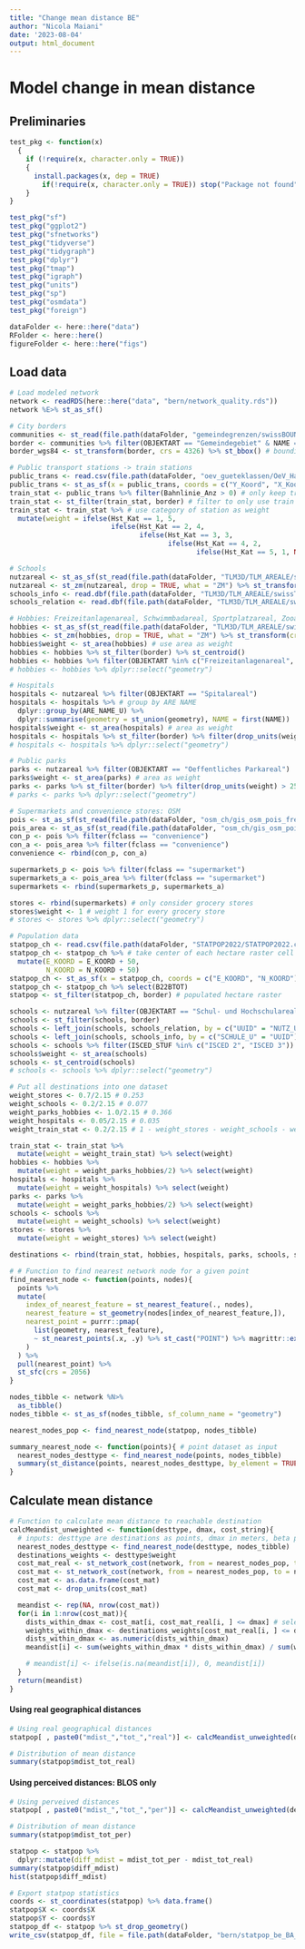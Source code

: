 ```yaml
---
title: "Change mean distance BE"
author: "Nicola Maiani"
date: '2023-08-04'
output: html_document
---
```


# Model change in mean distance
## Preliminaries
```r
test_pkg <- function(x)
  {
    if (!require(x, character.only = TRUE))
    {
      install.packages(x, dep = TRUE)
        if(!require(x, character.only = TRUE)) stop("Package not found")
    }
}

test_pkg("sf")
test_pkg("ggplot2")
test_pkg("sfnetworks")
test_pkg("tidyverse")
test_pkg("tidygraph")
test_pkg("dplyr")
test_pkg("tmap")
test_pkg("igraph")
test_pkg("units")
test_pkg("sp")
test_pkg("osmdata")
test_pkg("foreign")

dataFolder <- here::here("data")
RFolder <- here::here()
figureFolder <- here::here("figs")
```

## Load data
```r
# Load modeled network
network <- readRDS(here::here("data", "bern/network_quality.rds"))
network %E>% st_as_sf()

# City borders
communities <- st_read(file.path(dataFolder, "gemeindegrenzen/swissBOUNDARIES3D_1_4_TLM_HOHEITSGEBIET.shp")) # load Swiss communities
border <- communities %>% filter(OBJEKTART == "Gemeindegebiet" & NAME == "Bern") %>% st_zm(drop = TRUE, what = "ZM") %>% st_transform(crs = 2056)
border_wgs84 <- st_transform(border, crs = 4326) %>% st_bbox() # bounding box of city in WGS84 for OSM query

# Public transport stations -> train stations
public_trans <- read.csv(file.path(dataFolder, "oev_gueteklassen/OeV_Haltestellen_ARE.csv"), sep = ";", header = TRUE)
public_trans <- st_as_sf(x = public_trans, coords = c("Y_Koord", "X_Koord"), crs = 2056)
train_stat <- public_trans %>% filter(Bahnlinie_Anz > 0) # only keep train stations
train_stat <- st_filter(train_stat, border) # filter to only use train stations within border
train_stat <- train_stat %>% # use category of station as weight
  mutate(weight = ifelse(Hst_Kat == 1, 5,
                         ifelse(Hst_Kat == 2, 4,
                                ifelse(Hst_Kat == 3, 3,
                                       ifelse(Hst_Kat == 4, 2,
                                              ifelse(Hst_Kat == 5, 1, NA))))))

# Schools
nutzareal <- st_as_sf(st_read(file.path(dataFolder, "TLM3D/TLM_AREALE/swissTLM3D_TLM_NUTZUNGSAREAL.shp")))
nutzareal <- st_zm(nutzareal, drop = TRUE, what = "ZM") %>% st_transform(crs = 2056) # drop Z dimension
schools_info <- read.dbf(file.path(dataFolder, "TLM3D/TLM_AREALE/swissTLM3D_TLM_SCHULE.dbf"))
schools_relation <- read.dbf(file.path(dataFolder, "TLM3D/TLM_AREALE/swissTLM3D_TLM_NUTZUNGSAREAL_SCHULE.dbf"))

# Hobbies: Freizeitanlagenareal, Schwimmbadareal, Sportplatzareal, Zooareal
hobbies <- st_as_sf(st_read(file.path(dataFolder, "TLM3D/TLM_AREALE/swissTLM3D_TLM_FREIZEITAREAL.shp")))
hobbies <- st_zm(hobbies, drop = TRUE, what = "ZM") %>% st_transform(crs = 2056) # drop Z dimension
hobbies$weight <- st_area(hobbies) # use area as weight
hobbies <- hobbies %>% st_filter(border) %>% st_centroid()
hobbies <- hobbies %>% filter(OBJEKTART %in% c("Freizeitanlagenareal", "Schwimmbadareal", "Sportplatzareal","Zooareal"))
# hobbies <- hobbies %>% dplyr::select("geometry")

# Hospitals
hospitals <- nutzareal %>% filter(OBJEKTART == "Spitalareal")
hospitals <- hospitals %>% # group by ARE NAME
  dplyr::group_by(ARE_NAME_U) %>% 
  dplyr::summarise(geometry = st_union(geometry), NAME = first(NAME))
hospitals$weight <- st_area(hospitals) # area as weight
hospitals <- hospitals %>% st_filter(border) %>% filter(drop_units(weight) > 5000) %>% st_centroid() # keep only hospitals with area > 5000 m2
# hospitals <- hospitals %>% dplyr::select("geometry")

# Public parks
parks <- nutzareal %>% filter(OBJEKTART == "Oeffentliches Parkareal")
parks$weight <- st_area(parks) # area as weight
parks <- parks %>% st_filter(border) %>% filter(drop_units(weight) > 2500) %>% st_centroid() # keep only parks > 2500 m2
# parks <- parks %>% dplyr::select("geometry")

# Supermarkets and convenience stores: OSM
pois <- st_as_sf(st_read(file.path(dataFolder, "osm_ch/gis_osm_pois_free_1.shp"))) %>% st_transform(crs = 2056) %>% st_filter(border)
pois_area <- st_as_sf(st_read(file.path(dataFolder, "osm_ch/gis_osm_pois_a_free_1.shp"))) %>% st_transform(crs = 2056) %>% st_filter(border) %>% st_centroid()
con_p <- pois %>% filter(fclass == "convenience")
con_a <- pois_area %>% filter(fclass == "convenience")
convenience <- rbind(con_p, con_a)

supermarkets_p <- pois %>% filter(fclass == "supermarket")
supermarkets_a <- pois_area %>% filter(fclass == "supermarket")
supermarkets <- rbind(supermarkets_p, supermarkets_a)

stores <- rbind(supermarkets) # only consider grocery stores
stores$weight <- 1 # weight 1 for every grocery store
# stores <- stores %>% dplyr::select("geometry")

# Population data
statpop_ch <- read.csv(file.path(dataFolder, "STATPOP2022/STATPOP2022.csv"), sep = ";")
statpop_ch <- statpop_ch %>% # take center of each hectare raster cell
  mutate(E_KOORD = E_KOORD + 50,
         N_KOORD = N_KOORD + 50)
statpop_ch <- st_as_sf(x = statpop_ch, coords = c("E_KOORD", "N_KOORD"), crs = 2056)
statpop_ch <- statpop_ch %>% select(B22BTOT)
statpop <- st_filter(statpop_ch, border) # populated hectare raster
```

```r
schools <- nutzareal %>% filter(OBJEKTART == "Schul- und Hochschulareal")
schools <- st_filter(schools, border)
schools <- left_join(schools, schools_relation, by = c("UUID" = "NUTZ_U"))
schools <- left_join(schools, schools_info, by = c("SCHULE_U" = "UUID"))
schools <- schools %>% filter(ISCED_STUF %in% c("ISCED 2", "ISCED 3")) # filter to Sekundarstufe 1 und 2, auch ub und KW checken
schools$weight <- st_area(schools)
schools <- st_centroid(schools)
# schools <- schools %>% dplyr::select("geometry")
```

```r
# Put all destinations into one dataset
weight_stores <- 0.7/2.15 # 0.253
weight_schools <- 0.2/2.15 # 0.077
weight_parks_hobbies <- 1.0/2.15 # 0.366
weight_hospitals <- 0.05/2.15 # 0.035
weight_train_stat <- 0.2/2.15 # 1 - weight_stores - weight_schools - weight_parks_hobbies - weight_hospitals

train_stat <- train_stat %>%
  mutate(weight = weight_train_stat) %>% select(weight)
hobbies <- hobbies %>%
  mutate(weight = weight_parks_hobbies/2) %>% select(weight)
hospitals <- hospitals %>%
  mutate(weight = weight_hospitals) %>% select(weight)
parks <- parks %>%
  mutate(weight = weight_parks_hobbies/2) %>% select(weight)
schools <- schools %>%
  mutate(weight = weight_schools) %>% select(weight)
stores <- stores %>%
  mutate(weight = weight_stores) %>% select(weight)

destinations <- rbind(train_stat, hobbies, hospitals, parks, schools, stores )
```

```r
# # Function to find nearest network node for a given point
find_nearest_node <- function(points, nodes){
  points %>%
  mutate(
    index_of_nearest_feature = st_nearest_feature(., nodes),
    nearest_feature = st_geometry(nodes[index_of_nearest_feature,]),
    nearest_point = purrr::pmap(
      list(geometry, nearest_feature),
      ~ st_nearest_points(.x, .y) %>% st_cast("POINT") %>% magrittr::extract2(2)
    )
  ) %>%
  pull(nearest_point) %>%
  st_sfc(crs = 2056)
}
```

```r
nodes_tibble <- network %N>%
  as_tibble()
nodes_tibble <- st_as_sf(nodes_tibble, sf_column_name = "geometry")

nearest_nodes_pop <- find_nearest_node(statpop, nodes_tibble)

summary_nearest_node <- function(points){ # point dataset as input
  nearest_nodes_desttype <- find_nearest_node(points, nodes_tibble)
  summary(st_distance(points, nearest_nodes_desttype, by_element = TRUE))
}
```

## Calculate mean distance
```r
# Function to calculate mean distance to reachable destination
calcMeandist_unweighted <- function(desttype, dmax, cost_string){
  # inputs: desttype are destinations as points, dmax in meters, beta parameter of exponential function and cost variable as string
  nearest_nodes_desttype <- find_nearest_node(desttype, nodes_tibble)
  destinations_weights <- desttype$weight
  cost_mat_real <- st_network_cost(network, from = nearest_nodes_pop, to = nearest_nodes_desttype, weights = "weight") # cost matrix using geographical distances
  cost_mat <- st_network_cost(network, from = nearest_nodes_pop, to = nearest_nodes_desttype, weights = cost_string) # get cost matrix of shortest paths
  cost_mat <- as.data.frame(cost_mat)
  cost_mat <- drop_units(cost_mat)

  meandist <- rep(NA, nrow(cost_mat))
  for(i in 1:nrow(cost_mat)){
    dists_within_dmax <- cost_mat[i, cost_mat_real[i, ] <= dmax] # select those distances below dmax
    weights_within_dmax <- destinations_weights[cost_mat_real[i, ] <= dmax]
    dists_within_dmax <- as.numeric(dists_within_dmax)
    meandist[i] <- sum(weights_within_dmax * dists_within_dmax) / sum(weights_within_dmax) # take mean value

    # meandist[i] <- ifelse(is.na(meandist[i]), 0, meandist[i])
  }
  return(meandist)
}
```

#### Using real geographical distances
```r
# Using real geographical distances
statpop[ , paste0("mdist_","tot_","real")] <- calcMeandist_unweighted(destinations, 4000, "weight") 
```

```r
# Distribution of mean distance
summary(statpop$mdist_tot_real)
```

#### Using perceived distances: BLOS only
```r
# Using perveived distances
statpop[ , paste0("mdist_","tot_","per")] <- calcMeandist_unweighted(destinations, 4000, "perceived_dist_suit")
```

```r
# Distribution of mean distance
summary(statpop$mdist_tot_per)
```

```r
statpop <- statpop %>%
  dplyr::mutate(diff_mdist = mdist_tot_per - mdist_tot_real)
summary(statpop$diff_mdist)
hist(statpop$diff_mdist)
```

```r
# Export statpop statistics
coords <- st_coordinates(statpop) %>% data.frame()
statpop$X <- coords$X
statpop$Y <- coords$Y
statpop_df <- statpop %>% st_drop_geometry()
write_csv(statpop_df, file = file.path(dataFolder, "bern/statpop_be_BA_change.csv"))
```







